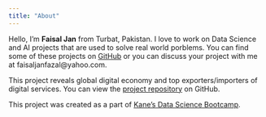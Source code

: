 ```yaml
---
title: "About"
---
```


Hello, I'm **Faisal Jan** from Turbat, Pakistan. I love to work on Data Science and AI projects that are used to solve real world porblems. You can find some of these projects on [GitHub](https://github.com/FaisaljanBaloch) or you can discuss your project with me at faisaljanfazal@yahoo.com.

This project reveals global digital economy and top exporters/importers of digital services. You can view the [project repository](https://github.com/FaisaljanBaloch/global-digital-economy) on GitHub.

This project was created as a part of [Kane's Data Science Bootcamp](https://bootcamp.davidkane.info/).
